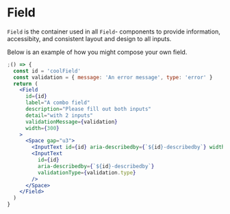 
<Meta component={Field} title="Docs/Components/Fields/Field" />

# Field

`Field` is the container used in all `Field`- components to provide information,
accessibity, and consistent layout and design to all inputs.

Below is an example of how you might compose your own field.

```jsx
;() => {
  const id = 'coolField'
  const validation = { message: 'An error message', type: 'error' }
  return (
    <Field
      id={id}
      label="A combo field"
      description="Please fill out both inputs"
      detail="with 2 inputs"
      validationMessage={validation}
      width={300}
    >
      <Space gap="u3">
        <InputText id={id} aria-describedby={`${id}-describedby`} width={100} />
        <InputText
          id={id}
          aria-describedby={`${id}-describedby`}
          validationType={validation.type}
        />
      </Space>
    </Field>
  )
}
```